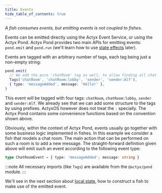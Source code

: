 ```yaml
---
title: Events
hide_table_of_contents: true
---
```


_A fish consumes events, but emitting events is not coupled to fishes._

Events can be emitted directly using the Actyx Event Service, or using the Actyx Pond. Actyx Pond provides two main APIs
for emitting events: `pond.emit` and `pond.run` (we'll learn how to use [state effects](state-effects) later).

Events are tagged with an arbitrary number of tags, each tag being just a non-empty string:

```typescript
pond.emit(
  // We add the pure 'chatRoom' tag as well, to allow finding all chat events
  Tags('chatRoom', 'chatRoom:lobby', 'sender', 'sender:Alf'),
  { type: 'messageAdded', message: 'Hello!' },
)
```

This event will be tagged with four tags: `chatRoom`, `chatRoom:lobby`, `sender` and `sender:Alf`. We already see that we can add
some structure to the tags by using prefixes.
ActyxOS however does not treat the `:` specially. The Actyx Pond contains some convenience functions based on the convention shown above.

Obviously, within the context of Actyx Pond, events usually go together with some business logic implemented in fishes.
In this example we consider a fish that models a chat room. The main action that can be performed on such a room is to
add a new message. The straight-forward definition given above will emit such an event according to the following event
type:

```typescript
type ChatRoomEvent = { type: 'messageAdded'; message: string }
```

:::note
All necessary imports (like `Tags`) are available from the `@actyx/pond` module.
:::

We'll see in the next section about [local state](local-state.mdx), how to construct a fish to make use of the emitted event.


<NPS />
